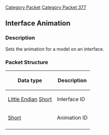 [[Category Packet]]
[[Category Packet 377]]
{{packet|name=Interface Animation|description=Sets a model's animation on an interface.|opcode=2|type=Fixed|length=4|revision=377}}
== Interface Animation ==

=== Description ===
Sets the animation for a model on an interface.

=== Packet Structure ===

{| border=2
! Data type
! Description
|-
| [[Data Types#Byte Order|Little Endian]] [[Data Types#Standard data types|Short]]
| Interface ID
|-
| [[Data Types#Standard data types|Short]]
| Animation ID
|-
|}